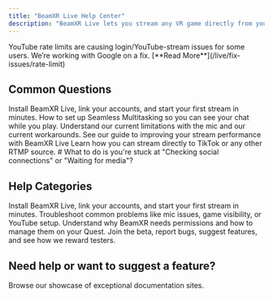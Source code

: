 ```yaml
---
title: "BeamXR Live Help Center"
description: "BeamXR Live lets you stream any VR game directly from your Meta Quest — no dev integration needed. Easily go live to socials with just a few taps."
---
```


<Danger>
  YouTube rate limits are causing login/YouTube-stream issues for some users. We’re working with Google on a fix. [**Read More**](/live/fix-issues/rate-limit)
</Danger>

## Common Questions

<Columns cols={2}>
  <Card title="How do I go live?" icon="head-side-goggles" href="/live/getting-started/how-to-install">
    Install BeamXR Live, link your accounts, and start your first stream in minutes.
  </Card>
  <Card title="How do I see my chat?" icon="message" href="/live/getting-started/how-to-install#7-seamless-multitasking-see-chat-in-game">
    How to set up Seamless Multitasking so you can see your chat while you play.
  </Card>
  <Card title="I'm having mic issues" icon="lock" href="/live/fix-issues/known-issues">
    Understand our current limitations with the mic and our current workarounds.
  </Card>
  <Card title="My stream / game is lagging" icon="turtle" href="live/fix-issues/performance-issues">
    See our guide to improving your stream performance with BeamXR Live
  </Card>
  <Card title="How do I go live on TikTok (RTMP)?" icon="sparkles" href="/live/getting-started/rtmp-tiktok">
    Learn how you can stream directly to TikTok or any other RTMP source.
  </Card>
  <Card title="My app is stuck on a screen." icon="skull-crossbones" href="/live/fix-issues/app-stuck">
    # What to do is you're stuck at "Checking social connections" or "Waiting for media"?
  </Card>
</Columns>

## Help Categories

<Columns cols={2}>
  <Card title="Getting Started" icon="head-side-goggles" href="/live/getting-started/how-to-install">
    Install BeamXR Live, link your accounts, and start your first stream in minutes.
  </Card>
  <Card title="Streaming Issues" icon="triangle-exclamation" href="live/fix-issues/known-issues">
    Troubleshoot common problems like mic issues, game visibility, or YouTube setup.
  </Card>
  <Card title="Headset Permissions" icon="lock" href="/live/permissions/why-we-need-permissions">
    Understand why BeamXR needs permissions and how to manage them on your Quest.
  </Card>
  <Card title="Beta Testing & Feedback" icon="flask" href="live/beta/join-beta">
    Join the beta, report bugs, suggest features, and see how we reward testers.
  </Card>
</Columns>

## Need help or want to suggest a feature?

<Card title="Join our Discord" icon="discord" horizontal href="https://discord.gg/beamxr">
  Browse our showcase of exceptional documentation sites.
</Card>